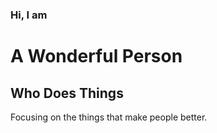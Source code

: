 ### Hi, I am
# A Wonderful Person
## Who Does Things

Focusing on the things that make people better.
